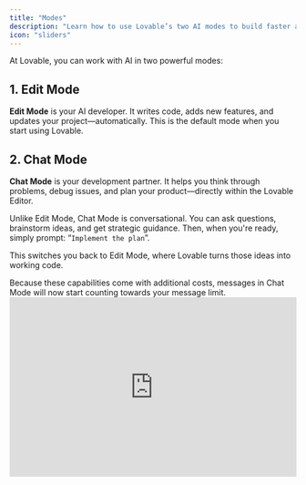 ```yaml
---
title: "Modes"
description: "Learn how to use Lovable’s two AI modes to build faster and smarter."
icon: "sliders"
---
```


At Lovable, you can work with AI in two powerful modes:

## 1. Edit Mode

**Edit Mode** is your AI developer. It writes code, adds new features, and updates your project—automatically. This is the default mode when you start using Lovable.

## 2. Chat Mode 

**Chat Mode** is your development partner. It helps you think through problems, debug issues, and plan your product—directly within the Lovable Editor.

Unlike Edit Mode, Chat Mode is conversational. You can ask questions, brainstorm ideas, and get strategic guidance. Then, when you're ready, simply prompt: “`Implement the plan`”.

This switches you back to Edit Mode, where Lovable turns those ideas into working code.

<Note>
  Because these capabilities come with additional costs, messages in Chat Mode will now start counting towards your message limit.
</Note>

<iframe width="100%" height="315" src="https://www.youtube.com/embed/afGwJCHuqGg?si=iLkpEYT5SLkLk4ur" title="YouTube video player" frameborder="0" allow="accelerometer; autoplay; clipboard-write; encrypted-media; gyroscope; picture-in-picture; web-share" referrerpolicy="strict-origin-when-cross-origin" allowfullscreen />

### Switching Modes

Click the **“Mode”** prompt at the bottom of your editor to toggle between Edit and Chat Modes.

![Chat Mode Switch Pn](/chat-mode-switch.png)

When you're in Chat Mode and say “implement the plan,” Lovable will seamlessly switch to Edit Mode and start building for you.

### ![Implement Plan Pn](/images/implement-plan.png)

**Top 15 Chat Mode Use Cases**

 1. **Efficient debugging** by explaining errors, offering step-by-step breakdowns, and resolving issues when Lovable got stuck in loops.
 2. **Optimized feature implementation** by identifying the minimal necessary changes required for new functionality.
 3. **Effective system architecture**, planning database structures, relationships, and scalability strategies.
 4. **Streamlined development**, collecting and refining feature ideas before implementation.
 5. **Informed product decisions**, such as debating whether to fork a product or consolidate functions.
 6. **Enhanced documentation and knowledge storage**, keeping development organized and reducing redundant prompts.
 7. **Debugging Lovable itself**, such as redeploying edge functions when Supabase connections were lost.
 8. **Guidance for non-specialists**, acting as an AI tutor for troubleshooting, from password resets to API integrations.
 9. **Prompt generation and refinement**, improving workflows through clearer, more precise instructions.
10. **Decision-making assistance**, analyzing multiple solutions before executing changes.
11. **Product management support**, structuring features, onboarding flows, and pricing models.
12. **Improved collaboration**, acting as a bridge between developers and non-technical founders.
13. **Reduced trial-and-error**, preventing mistakes before they happen and saving hours of work.
14. **Better AI-generated code quality**, refining outputs for maintainability, performance, and best practices.
15. **Real-time coding feedback**, offering suggestions to improve readability, efficiency, and adherence to standards.

Chat Mode transforms the no-code/low-code experience, bridging ideas and fully functional products. It bridges the gap between great ideas and fully functional products, making complex software **accessible** to founders who previously relied on engineers.